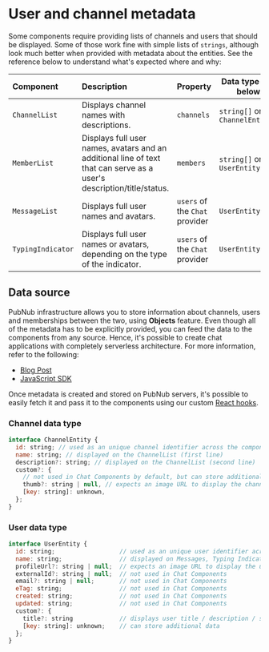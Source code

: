 
<Meta title="Introduction/Metadata" />

# User and channel metadata

Some components require providing lists of channels and users that should be displayed. Some of
those work fine with simple lists of `strings`, although look much better when provided with
metadata about the entities. See the reference below to understand what's expected where and why:

| Component         | Description                                                                                                           | Property                       | Data type (see below)           |
| :---------------- | :-------------------------------------------------------------------------------------------------------------------- | :----------------------------- | ------------------------------- |
| `ChannelList`     | Displays channel names with descriptions.                                                                             | `channels`                     | `string[]` or `ChannelEntity[]` |
| `MemberList`      | Displays full user names, avatars and an additional line of text that can serve as a user's description/title/status. | `members`                      | `string[]` or `UserEntity[]`    |
| `MessageList`     | Displays full user names and avatars.                                                                                 | `users` of the `Chat` provider | `UserEntity[]`                  |
| `TypingIndicator` | Displays full user names or avatars, depending on the type of the indicator.                                          | `users` of the `Chat` provider | `UserEntity[]`                  |

## Data source

PubNub infrastructure allows you to store information about channels, users and memberships between
the two, using **Objects** feature. Even though all of the metadata has to be explicitly provided,
you can feed the data to the components from any source. Hence, it's possible to create chat
applications with completely serverless architecture. For more information, refer to the following:

- [Blog Post](https://www.pubnub.com/blog/introducing-objects-v2-store-for-user-and-channel-metadata/)
- [JavaScript SDK](https://www.pubnub.com/docs/sdks/javascript/api-reference/objects)

Once metadata is created and stored on PubNub servers, it's possible to easily fetch it and pass it
to the components using our custom
[React hooks](https://pubnub.github.io/react-chat-components/docs/?path=/docs/custom-hooks-about--page).

### Channel data type

```jsx
interface ChannelEntity {
  id: string; // used as an unique channel identifier across the components
  name: string; // displayed on the ChannelList (first line)
  description?: string; // displayed on the ChannelList (second line)
  custom?: {
    // not used in Chat Components by default, but can store additional data
    thumb?: string | null, // expects an image URL to display the channel thumbnail
    [key: string]: unknown,
  };
}
```

### User data type

```jsx
interface UserEntity {
  id: string;                  // used as an unique user identifier across the components
  name: string;                // displayed on Messages, Typing Indicator, and Member List
  profileUrl?: string | null;  // expects an image URL to display the user avatar
  externalId?: string | null;  // not used in Chat Components
  email?: string | null;       // not used in Chat Components
  eTag: string;                // not used in Chat Components
  created: string;             // not used in Chat Components
  updated: string;             // not used in Chat Components
  custom?: {
    title?: string             // displays user title / description / status on the member list
    [key: string]: unknown;    // can store additional data
  };
}

```
